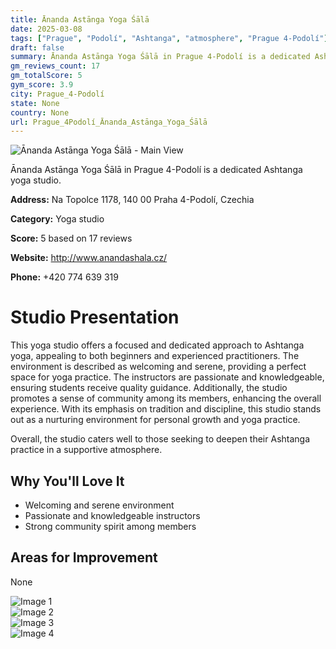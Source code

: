 ```yaml
---
title: Ānanda Astānga Yoga Śālā
date: 2025-03-08
tags: ["Prague", "Podolí", "Ashtanga", "atmosphere", "Prague 4-Podolí"]  
draft: false
summary: Ānanda Astānga Yoga Śālā in Prague 4-Podolí is a dedicated Ashtanga yoga studio.
gm_reviews_count: 17
gm_totalScore: 5
gym_score: 3.9
city: Prague_4-Podolí
state: None
country: None
url: Prague_4Podolí_Ānanda_Astānga_Yoga_Śālā
---
```


<div className="aspect-[16/9] relative my-8">
  <img 
    src="https://lh5.googleusercontent.com/p/AF1QipMeyOrTN4plxnSfh2VVa7fhUq6knPwmq-tDcKjp=w1920-h1080-k-no"
    alt="Ānanda Astānga Yoga Śālā - Main View"
    className="object-cover absolute inset-0 w-full h-full rounded-lg"
  />
</div>

Ānanda Astānga Yoga Śālā in Prague 4-Podolí is a dedicated Ashtanga yoga studio.

**Address:** Na Topolce 1178, 140 00 Praha 4-Podolí, Czechia

**Category:** Yoga studio

**Score:** 5 based on 17 reviews

**Website:** http://www.anandashala.cz/

**Phone:** +420 774 639 319

# Studio Presentation

This yoga studio offers a focused and dedicated approach to Ashtanga yoga, appealing to both beginners and experienced practitioners. The environment is described as welcoming and serene, providing a perfect space for yoga practice. The instructors are passionate and knowledgeable, ensuring students receive quality guidance. Additionally, the studio promotes a sense of community among its members, enhancing the overall experience. With its emphasis on tradition and discipline, this studio stands out as a nurturing environment for personal growth and yoga practice. 

Overall, the studio caters well to those seeking to deepen their Ashtanga practice in a supportive atmosphere.

## Why You'll Love It

- Welcoming and serene environment
- Passionate and knowledgeable instructors
- Strong community spirit among members

## Areas for Improvement

None

<div className="grid grid-cols-1 xl:grid-cols-2 gap-4 my-8">
<div className="aspect-[4/3] relative"><img src="https://lh5.googleusercontent.com/p/AF1QipNQ52okWU8tD80zm1R2DekeO4JKYSJo-3JzHhC4=w1920-h1080-k-no" alt="Image 1" className="object-cover absolute inset-0 w-full h-full rounded-lg" /></div>
<div className="aspect-[4/3] relative"><img src="https://lh5.googleusercontent.com/p/AF1QipP7WeCcZQHeDW6-L8Ht7gb1uhHW-fp6DDMw1EZ-=w1920-h1080-k-no" alt="Image 2" className="object-cover absolute inset-0 w-full h-full rounded-lg" /></div>
<div className="aspect-[4/3] relative"><img src="https://lh5.googleusercontent.com/p/AF1QipMt2OIAZXAcPFd2II1lz8j3vcfemzvxxrrplzgL=w1920-h1080-k-no" alt="Image 3" className="object-cover absolute inset-0 w-full h-full rounded-lg" /></div>
<div className="aspect-[4/3] relative"><img src="https://lh5.googleusercontent.com/p/AF1QipN_bXZHkC0MLBDOttfqS0StyVMkYEsSC3DZVamN=w1920-h1080-k-no" alt="Image 4" className="object-cover absolute inset-0 w-full h-full rounded-lg" /></div>
</div>